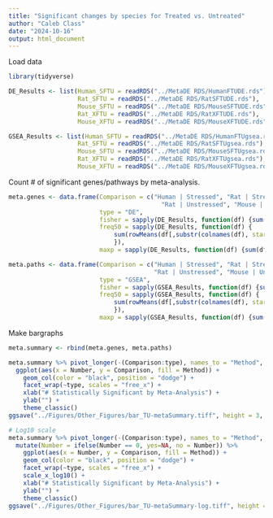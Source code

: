 ```yaml
---
title: "Significant changes by species for Treated vs. Untreated"
author: "Caleb Class"
date: "2024-10-16"
output: html_document
---
```


Load data
```r

library(tidyverse)

DE_Results <- list(Human_SFTU = readRDS("../MetaDE RDS/HumanFTUDE.rds"),
                   Rat_SFTU = readRDS("../MetaDE RDS/RatSFTUDE.rds"),
                   Mouse_SFTU = readRDS("../MetaDE RDS/MouseSFTUDE.rds"),
                   Rat_XFTU = readRDS("../MetaDE RDS/RatXFTUDE.rds"),
                   Mouse_XFTU = readRDS("../MetaDE RDS/MouseXFTUDE.rds"))

GSEA_Results <- list(Human_SFTU = readRDS("../MetaDE RDS/HumanFTUgsea.rds"),
                   Rat_SFTU = readRDS("../MetaDE RDS/RatSFTUgsea.rds"),
                   Mouse_SFTU = readRDS("../MetaDE RDS/MouseSFTUgsea.rds"),
                   Rat_XFTU = readRDS("../MetaDE RDS/RatXFTUgsea.rds"),
                   Mouse_XFTU = readRDS("../MetaDE RDS/MouseXFTUgsea.rds"))


```

Count # of significant genes/pathways by meta-analysis.
```r


meta.genes <- data.frame(Comparison = c("Human | Stressed", "Rat | Stressed", "Mouse | Stressed",
                                          "Rat | Unstressed", "Mouse | Unstressed"),
                         type = "DE",
                         fisher = sapply(DE_Results, function(df) {sum(df$Fish < 0.05, na.rm=TRUE)}),
                         freq50 = sapply(DE_Results, function(df) {
                             sum(rowMeans(df[,substr(colnames(df), start=1, stop=7)=="P.Value"] < 0.05, na.rm=TRUE) > 0.5)
                             }),
                         maxp = sapply(DE_Results, function(df) {sum(df$Max < 0.05, na.rm=TRUE)})) 

meta.paths <- data.frame(Comparison = c("Human | Stressed", "Rat | Stressed", "Mouse | Stressed",
                                        "Rat | Unstressed", "Mouse | Unstressed"),
                         type = "GSEA",
                         fisher = sapply(GSEA_Results, function(df) {sum(df$Fish < 0.05, na.rm=TRUE)}),
                         freq50 = sapply(GSEA_Results, function(df) {
                             sum(rowMeans(df[,substr(colnames(df), start=1, stop=7)=="P.Value"] < 0.05, na.rm=TRUE) > 0.5)
                             }),
                         maxp = sapply(GSEA_Results, function(df) {sum(df$Max < 0.05, na.rm=TRUE)})) 


```

Make bargraphs

```r

meta.summary <- rbind(meta.genes, meta.paths)

meta.summary %>% pivot_longer(-(Comparison:type), names_to = "Method", values_to = "Number") %>%
  ggplot(aes(x = Number, y = Comparison, fill = Method)) +
    geom_col(color = "black", position = "dodge") +
    facet_wrap(~type, scales = "free_x") +
    xlab("# Statistically Significant by Meta-Analysis") +
    ylab("") +
    theme_classic()
ggsave("../Figures/Other_Figures/bar_TU-metaSummary.tiff", height = 3, width = 6)

```


```r
  
# Log10 scale
meta.summary %>% pivot_longer(-(Comparison:type), names_to = "Method", values_to = "Number") %>% 
  mutate(Number = ifelse(Number == 0, yes=NA, no = Number)) %>%
    ggplot(aes(x = Number, y = Comparison, fill = Method)) +
    geom_col(color = "black", position = "dodge") +
    facet_wrap(~type, scales = "free_x") +
    scale_x_log10() +
    xlab("# Statistically Significant by Meta-Analysis") +
    ylab("") +
    theme_classic()
ggsave("../Figures/Other_Figures/bar_TU-metaSummary-log.tiff", height = 3, width = 6)

  

```
